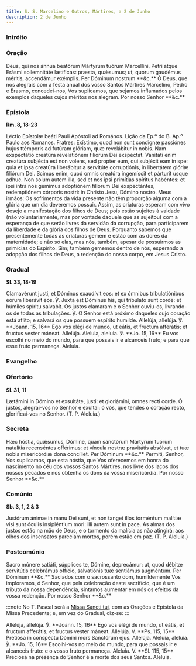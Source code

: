 ```yaml
---
title: S. S. Marcelino e Outros, Mártires, a 2 de Junho
description: 2 de Junho
---
```



### Intróito

<LinkCard href="/missal/santos/03-10#intróito" title="Os Quarenta Mártires" />

### Oração

<div class="side-by-side not-content">
  <span>
    Deus, qui nos ánnua beatórum Mártyrum tuórum Marcellíni, Petri atque Erásmi
    sollemnitáte lætíficas: præsta, quǽsumus; ut, quorum gaudémus méritis,
    accendámur exémplis. Per Dóminum nostrum **&c.**
  </span>
  <span>
    Ó Deus, que nos alegrais com a festa anual dos vosso Santos Mártires
    Marcelino, Pedro e Erasmo, concedei-nos, Vos suplicamos, que sejamos
    inflamados pelos exemplos daqueles cujos méritos nos alegram. Por nosso
    Senhor **&c.**
  </span>
</div>

### Epístola

**Rm. 8, 18-23**

<div class="side-by-side not-content">
  <span>
    Léctio Epístolæ beáti Pauli Apóstoli ad Romános.
  </span>
  <span>Lição da Ep.ª do B. Ap.º Paulo aos Romanos.</span>
  <span>
    Fratres: Exístimo, quod non sunt condignæ passiónes hujus ttémporis ad
    futúram glóriam, quæ revelábitur in nobis. Nam exspectátio creatúra
    revelatiónem filiórum Dei exspéctat. Vanitáti enim creatúra subjécta est non
    volens, sed propter eum, qui subjécit eam in spe: quia et ipsa creatúra
    liberábitur a servitúte corruptiónis, in libertátem glóriæ filiórum Dei.
    Scimus enim, quod omnis creatúra ingemíscit et párturit usque adhuc. Non
    solum autem illa, sed et nos ipsi primítias spíritus habéntes: et ipsi intra
    nos gémimus adoptiónem filiórum Dei exspectántes, redemptiónem córporis
    nostri: in Christo Jesu, Dómino nostro.
  </span>
  <span>
    Meus irmãos: Os sofrimentos da vida presente não têm proporção alguma com a
    glória que um dia deveremos possuir. Assim, as criaturas esperam com vivo
    desejo a manifestação dos filhos de Deus; pois estão sujeitos à vaidade (não
    voluntariamente, mas por vontade daquele que as sujeitou) com a esperança de
    que serão livres da servidão da corrupção, para participarem da liberdade e
    da glória dos filhos de Deus. Porquanto sabemos que presentemente todas as
    criaturas gemem e estão com as dores da maternidade; e não só elas, mas nós,
    também, apesar de possuirmos as primícias do Espírito. Sim; também gememos
    dentro de nós, esperando a adopção dos filhos de Deus, a redenção do nosso
    corpo, em Jesus Cristo.
  </span>
</div>

### Gradual

**Sl. 33, 18-19**

<div class="side-by-side not-content">
  <span>
    Clamavérunt justi, et Dóminus exaudívit eos: et ex ómnibus tribulatiónibus
    eórum liberávit eos. ℣. Juxta est Dóminus his, qui tribuláto sunt corde: et
    húmiles spíritu salvabit.
  </span>
  <span>
    Os justos clamaram e o Senhor ouviu-os, livrando-os de todas as tribulações.
    ℣. O Senhor está próximo daqueles cujo coração está aflito; e salvará os que
    possuem espírito humilde.
  </span>
  <span>
    Allelúja, allelúja. ℣. **Joann. 15, 16** Ego vos elégi de mundo, ut eátis,
    et fructum afferátis; et fructus vester máneat. Allelúja.
  </span>
  <span>
    Aleluia, aleluia. ℣. **Jo. 15, 16** Eu vos escolhi no meio do mundo, para
    que possais ir e alcanceis fruto; e para que esse fruto permaneça. Aleluia.
  </span>
</div>

### Evangelho

<LinkCard
  href="/missal/comum/6muitosmartires1#evangelho"
  title="Muitos Mártires - Missa Intret in"
/>

<LinkCard
  href="/missal/comum/6muitosmartires1#evangelho"
  title="Muitos Mártires - Missa Intret in"
/>

### Ofertório

**Sl. 31, 11**

<div class="side-by-side not-content">
  <span>
    Lætámini in Dómino et exsultáte, justi: et gloriámini, omnes recti corde.
  </span>
  <span>
    Ó justos, alegrai-vos no Senhor e exultai: ó vós, que tendes o coração
    recto, glorificai-vos no Senhor. (T. P. Aleluia.)
  </span>
</div>

### Secreta

<div class="side-by-side not-content">
  <span>
    Hæc hóstia, quǽsumus, Dómine, quam sanctórum Martyrum tuórum natalítia
    recenséntes offérimus: et víncula nostræ pravitátis absólvat, et tuæ nobis
    misericórdiæ dona concíliet. Per Dóminum **&c.**
  </span>
  <span>
    Permiti, Senhor, Vos suplicamos, que esta hóstia, que Vos oferecemos em
    honra do nascimento no céu dos vossos Santos Mártires, nos livre dos laços
    dos nossos pecados e nos obtenha os dons da vossa misericórdia. Por nosso
    Senhor **&c.**
  </span>
</div>

### Comúnio

**Sb. 3, 1, 2 & 3**

<div class="side-by-side not-content">
  <span>
    Justórum ánimæ in manu Dei sunt, et non tanget illos torméntum malítiæ visi
    sunt óculis insipiéntium mori: illi autem sunt in pace.
  </span>
  <span>
    As almas dos justos estão na mão de Deus, e o tormento da malícia as não
    atingirá: aos olhos dos insensatos pareciam mortos, porém estão em paz. (T.
    P. Aleluia.)
  </span>
</div>

### Postcomúnio

<div class="side-by-side not-content">
  <span>
    Sacro múnere satiáti, súpplices te, Dómine, deprecámur: ut, quod débitæ
    servitútis celebrámus offício, salvatiónis tuæ sentiámus augméntum. Per
    Dóminum **&c.**
  </span>
  <span>
    Saciados com o sacrossanto dom, humildemente Vos imploramos, ó Senhor, que
    pela celebração deste sacrifício, que é um tributo da nossa dependência,
    sintamos aumentar em nós os efeitos da vossa redenção. Por nosso Senhor
    **&c.**
  </span>
</div>

:::note
No T. Pascal será a [Missa Sancti tui](/missal/comum/10martires), com as Orações e
Epístola da Missa Precedente; e, em vez do Gradual, diz-se:
:::

<div class="side-by-side not-content">
  <span>
    Allelúja, allelúja. ℣. **Joann. 15, 16** Ego vos elégi de mundo, ut eátis,
    et fructum afferátis; et fructus vester máneat. Allelúja. V. **Ps. 115, 15**
    Pretiósa in conspéctu Dómini mors Sanctórum ejus. Allelúja.
  </span>
  <span>
    Aleluia, aleluia. ℣. **Jo. 15, 16** Escolhi-vos no meio do mundo, para que
    possais ir e alcanceis fruto: e o vosso fruto permaneça. Aleluia. V. **Sl.
    115, 15** Preciosa na presença do Senhor é a morte dos seus Santos. Aleluia.
  </span>
</div>
